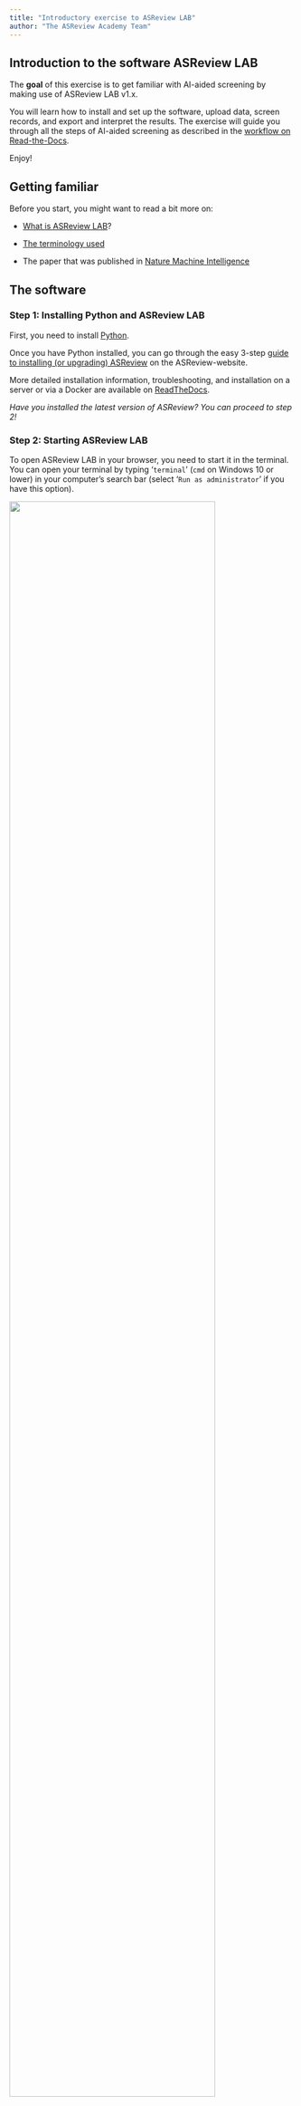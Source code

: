 ```yaml
---
title: "Introductory exercise to ASReview LAB"
author: "The ASReview Academy Team"
---
```


## Introduction to the software ASReview LAB

The **goal** of this exercise is to get familiar with AI-aided screening
by making use of ASReview LAB v1.x.

You will learn how to install and set up the software, upload data,
screen records, and export and interpret the results. The exercise will
guide you through all the steps of AI-aided screening as described in
the [workflow on
Read-the-Docs](https://asreview.readthedocs.io/en/latest/about.html#labeling-workflow-with-asreview){target="_blank"}.

Enjoy!

## Getting familiar

Before you start, you might want to read a bit more on:

-   [What is ASReview
    LAB](https://asreview.readthedocs.io/en/latest/about.html#what-is-asreview-lab){target="_blank"}?

-   [The terminology
    used](https://asreview.readthedocs.io/en/latest/about.html#asreview-lab-terminology){target="_blank"}

-   The paper that was published in [Nature Machine
    Intelligence](https://www.nature.com/articles/s42256-020-00287-7){target="_blank"}

## The software

### Step 1: Installing Python and ASReview LAB

First, you need to install [Python](https://www.python.org/downloads/){target="_blank"}.

Once you have Python installed, you can go through the easy 3-step
[guide to installing (or upgrading)
ASReview](https://asreview.nl/download/){target="_blank"} on the ASReview-website.

More detailed installation information, troubleshooting, and
installation on a server or via a Docker are available on
[ReadTheDocs](https://asreview.readthedocs.io/en/latest/installation.html#install-asreview){target="_blank"}.  

*Have you installed the latest version of ASReview? You can proceed to
step 2!*

### Step 2: Starting ASReview LAB

To open ASReview LAB in your browser, you need to start it in the terminal. You can 
open your terminal by typing ‘`terminal`’ (`cmd` on Windows 10 or lower) in your 
computer’s search bar (select ‘`Run as administrator`’ if you have this option).

![](images/ASReviewLAB/step_1.png){width=85% fig-align="center"}

The terminal will open, in which you can type the following
command and press enter:

``` bash
asreview lab
```

Note that you have to keep your command-line interpreter running while
using ASReview LAB, even though the interface is in your browser!

![](images/ASReviewLAB/step_2.png){width=85% fig-align="center"}

It takes a few seconds for ELAS - your Electronic Learning Assistant -
to start the software. It will appear in your (default) web browser. 

But why do you need to start it up by running code in your command
prompt? This ensures that ASReview LAB is run locally. More
specifically, <u>your data is and stays your own</u>. Small price to pay
for complete privacy, right?! Read more about the key principles in the
[Zen of Elas](https://asreview.nl/blog/the-zen-of-elas/){target="_blank"}!

You can also run the software via a server, but you need to take care of
[hosting the server
yourself](https://asreview.readthedocs.io/en/latest/installation.html#server-installation){target="_blank"}
(or ask your IT-department).


*Have you opened ASReview LAB in your browser? If so, you can proceed to
step 3!*

### Step 3: Creating a project

Now that you have installed and opened ASReview LAB, you can create a
new project. Below you will find a step-by-step guide. Note that the
screenshots shown below are made in [dark
mode](https://asreview.readthedocs.io/en/latest/screening.html#display){target="_blank"}.

1.  *New project;*

Hover your mouse over the ‘`create`’ button with the plus sign in the
bottom right corner.

![](images/ASReviewLAB/step_3.png){width=85% fig-align="center"}

2.  *Project name;*

Select Validation Mode, fill out a project name and press ‘`NEXT`’. Note
that you can fill out your name and a description as well.

![](images/ASReviewLAB/step_3b.png){width=85% fig-align="center"}

For this exercise we are screening in the so-called ‘`Validation Mode`’
of ASReview. By screening in the [Validation
Mode](https://asreview.readthedocs.io/en/latest/project_create.html#project-modes){target="_blank"},
we are going to make use of a [benchmark
dataset](https://asreview.readthedocs.io/en/latest/data_labeled.html#fully-labeled-data){target="_blank"}.
This means that all records in the dataset have already been labeled as
relevant or irrelevant. This is indicated to the user through a banner
above each article. Note that in ‘`Oracle Mode`’ - when screening your own
dataset - the relevant papers will not be marked; you, the oracle, have
to make the decisions.

More detailed information about setting up a project can be found on
[ReadTheDocs](https://asreview.readthedocs.io/en/latest/project_create.html#project-information){target="_blank"}.

 
*Have you started creating a new project? If so, you can proceed to step
4!*

## Project setup

### Step 4: The dataset

Now that you have created your ASReview project (woohoo!), you need to set it
up. Without data, we have nothing to screen. So, you need to tell ELAS
which dataset you want to screen for relevant articles.     

Click on the ‘`ADD`’ button next to ‘`Add dataset`’. Now a menu appears
where you can choose how to load the dataset. You can add your dataset
by selecting a file or providing an URL. For this exercise, we will use
a benchmark dataset.

Go to the ‘`Benchmark datasets`’ button, open the first dataset (i.e. the
Van de Schoot (2017) dataset about PTSD trajectories) and click on
‘`ADD`’. After you select the dataset, click on ‘`SAVE`’.

![](images/ASReviewLAB/step_4.png){width=85% fig-align="center"}



*Have you successfully selected/uploaded the dataset? If so, you can
proceed to step 5!*

### Step 5: Prior knowledge

Before you can start screening the records, you need to tell ELAS what
kind of records you <u>are</u> and what kind of records you <u>are
not</u> looking for (i.e., relevant and irrelevant records,
respectively). We call this *prior knowledge*. Based on the prior
knowledge you provide, ELAS will reorder the stack of papers and provide
you with the record that is most likely to be relevant (default
settings).

When performing a systematic review with your own data, you need to
provide the prior knowledge yourself (at least one relevant and one
irrelevant record). However, because you are using the Validation Mode 
of ASReview, the relevant records are known; the original authors have 
already read ALL records.

To select the prior knowledge you first need to click on the ‘`ADD`’
button next to ‘`Add prior knowledge`’; see also the documentation 
about the selection of [prior knowledge](https://asreview.readthedocs.io/en/latest/project_create.html#select-prior-knowledge){target="_blank"}.
Now you will see a menu about selecting prior knowledge.

The following five papers are known to be relevant:

-   Latent Trajectories of Trauma Symptoms and Resilience 
    (DOI: [10.4088/JCP.13m08914](https://doi.org/10.4088/jcp.13m08914){target="_blank"})
-   A Latent Growth Mixture Modeling Approach to PTSD Symptoms in Rape
    Victims (DOI: [10.1177/1534765610395627](https://doi.org/10.1177/1534765610395627){target="_blank"})
-   Peace and War: Trajectories of Posttraumatic Stress Disorder
    Symptoms Before, During, and After Military Deployment in
    Afghanistan (DOI: [10.1177/0956797612457389](https://doi.org/10.1177/0956797612457389){target="_blank"})
-   The relationship between course of PTSD symptoms in deployed U.S.
    Marines and degree of combat exposure (DOI: [10.1002/jts.21988](https://doi.org/10.1002/jts.21988){target="_blank"})
-   Trajectories of trauma symptoms and resilience in deployed US
    military service members: Prospective cohort study (DOI: [10.1192/bjp.bp.111.096552](https://doi.org/10.1192/bjp.bp.111.096552){target="_blank"})

To add the relevant records, you click on ‘`Search`’, copy and paste the titles
of these relevant records one by one in the search bar and add them as
relevant.

![](images/ASReviewLAB/step_5.png){width=85% fig-align="center"}


After adding all five relevant records, you can add some irrelevant ones
by clicking the ‘`Random`’ button (use the arrow in the upper left corner
to be able to select this button) and by changing ‘`relevant`’ to
‘`irrelevant`’. Select five irrelevant records and click on ‘`CLOSE`’.

*Have you selected five relevant and five irrelevant records? If so, you
can proceed to step 6!*

### Step 6: Active learning model

The last step to complete the setup is to select the active learning
model you want to use. The default settings (i.e. Naïve Bayes, Max and
tf-idf) will suffice for this exercise. If you want to change the mode,
read which options are
[built-in](https://asreview.readthedocs.io/en/latest/project_create.html#model){target="_blank"}
or add your own model via a
[template](https://github.com/asreview/template-extension-new-model){target="_blank"}. 

You can click on ‘`NEXT`’. A menu with the defaults will appear. Since we
are using the defaults, you can click on ‘`NEXT`’ again. In the last step
of the setup, ASReview LAB runs the feature extractor, trains a model,
and ranks the records in your dataset. Depending on the model and the
size of your dataset, this can take a couple of minutes (meanwhile, you
can enjoy the animation video or read the blog post on [What is Active
Learning?](https://asreview.nl/blog/active-learning-explained/){target="_blank"}).

After the project is successfully initialized, you can start reviewing.

![](images/ASReviewLAB/step_6.png){width=85% fig-align="center"}

*Have you finished the setup? If so, you can proceed to step 7!*

![](images/ASReviewLAB/step_7.png){width=85% fig-align="center"}

## Screening phase

### Step 7: Screening the records

Everything is set up and ready to screen, well done!

Since we are in the Validation Mode of ASReview, you can pretend to be an
expert on the topic of PTSD and pretend you have all the knowledge of the
original screeners. All records in the dataset have been labeled as
relevant/irrelevant, which is indicated through a banner above each article.
Click on the heart shaped Relevant button if the record is marked as relevant.
If not, you can press the Irrelevant button.

Now, all we need is a Stopping Rule to determine when you are confident
that you have identified (almost) all relevant records in your dataset.
For this exercise, continue screening records until you have marked *50
consecutive records as irrelevant*. You can check up on your progress in
the [Analytics
page](https://asreview.readthedocs.io/en/latest/progress.html){target="_blank"}.

When you have reached your Stopping Rule and you are done screening, go
back to the Analytics page. Here you can see the summary statistics of
your project such as the number of records you have labeled relevant or
irrelevant. It also shows how many records are in your dataset and how
many records you labeled irrelevant since you have screened the last
relevant record. For more information about how to read these summary
statistics and interpret the corresponding charts, check out the
[documentation](https://asreview.readthedocs.io/en/latest/progress.html#analytics){target="_blank"}
on the Analytics page.

The Van de Schoot (2017) dataset contained 38 relevant records in this
particular example. Did you get to label all of them as relevant before
you reached your Stopping Rule? If you did, great!

What is the percentage of total papers you needed to screen to find the
number of relevant records you have found? Is it \<100%? Then, you were
quicker compared to the original screeners of the dataset!

You probably had to screen about only 2-3% of the data. Amazing right?!
Chances are though that you did not get to see a couple of relevant
records before you stopped screening. Do you think this is acceptable?
There is a trade-off between the time spent screening and the error
rate: the more records you screen, the lower the risk of missing a
relevant record. However, screening all records in your dataset is still
no guarantee for an error rate of zero, since even traditional screening
by humans - which is the gold standard to which we compare AI-assisted
screening - is not perfect [^1].

Your willingness to accept the risk that you may exclude some relevant
records is something to take into account when deciding on a Stopping
Rule. Read more about Stopping Rules and how to decide on a good
strategy for your data on the [discussion
platform](https://github.com/asreview/asreview/discussions){target="_blank"}. 

### Step 8: Extracting and inspecting the data

Now that you found all or most relevant records, you can export your
data using [these
instructions](https://asreview.readthedocs.io/en/latest/progress.html#export-results){target="_blank"}.
If you choose to inspect your data in Excel, download the data in
‘`Excel`’ format. If you prefer to inspect your data in R, download the
‘`CSV (UTF-8)`’ format and open it in R.

You can find all the data that was originally imported to ASReview in
the exported data file, in a new order and with two new columns added at
the end.

Using the information about the [Read the Docs
page](https://asreview.readthedocs.io/en/latest/progress.html#export-results){target="_blank"}
can you reorder your data to appear in the order in which you loaded
them into ASReview? And back to the order provided by ASReview?

Check if the number of records coded `included = 1` corresponds to the number
of relevant records on your Analytics page. From which row number, based on
the original ordering, do the included articles come from?

For the last exercise, it is important to change the order back to the order
provided by ASReview. Lastly, check out the first few records with no number
in the `included` column. Are those articles labeled as ‘`relevant`’ in the
original dataset? (Whether or not a record was pre-labeled as relevant is
shown in the column `label_included` in the original dataset.)

## Goal

In the beginning of the LAB the following goal was specified: “The
**goal** of this LAB is to get familiar with AI-aided screening by
making use of ASReview LAB.”
Did you achieve this goal?

If so: **congratulations!** You now know all the steps to create and
screen for a systematic review. ELAS wishes you a lot of fun screening
with ASReview!  
Do you like the software, leave a star on
[Github](https://github.com/asreview/asreview){target="_blank"}; this will help to
increase the visibility of the open-source project.

## What’s next?

Some suggestions:

-   Read a blog posts about:

    -   [Five ways to get involved in
        ASReview](https://asreview.nl/blog/open-source-and-research/){target="_blank"},
    -   [Seven ways to integrate ASReview in your systematic review
        workflow](https://asreview.nl/blog/seven-ways-to-integrate-asreview/){target="_blank"},
    -   [Active learning
        explained](https://asreview.nl/blog/active-learning-explained/){target="_blank"}.

-   Ready to start your own project? Upload [your own
    data](https://asreview.readthedocs.io/en/latest/data.html){target="_blank"} and start
    screening in the Oracle mode!

-   Try to find the hidden memory game in ASReview (some people found it
    by going through the [source
    code](https://github.com/asreview/asreview/tree/master/asreview){target="_blank"} on
    Github… +1 for open-science!)


![](https://raw.githubusercontent.com/asreview/asreview/main/docs/images/game.png){width=85% fig-align="center"}

[^1]: Wang Z, Nayfeh T, Tetzlaff J, O’Blenis P, Murad MH (2020) Error
    rates of human reviewers during abstract screening in systematic
    reviews. PLOS ONE 15(1): e0227742.
    <[https://doi.org/10.1371/journal.pone.0227742](https://doi.org/10.1371/journal.pone.0227742){target="_blank"}>

